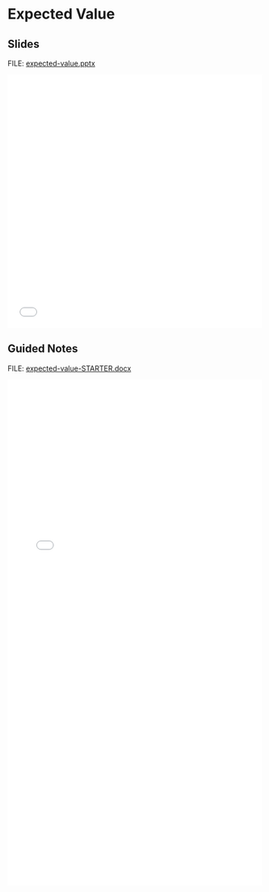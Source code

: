 # Expected Value {.unnumbered}

## Slides

FILE: [expected-value.pptx](https://github.com/coltongearhart/math125/blob/main/probability/expected-value.pptx)

<embed src="probability/expected-value.pdf" type="application/pdf" width="100%" height="500px"></embed>

## Guided Notes

FILE: [expected-value-STARTER.docx](https://github.com/coltongearhart/math125/blob/main/probability/expected-value-STARTER.docx)

<embed src="probability/expected-value-COMPLETED.pdf" type="application/pdf" width="100%" height="1000px"></embed>
